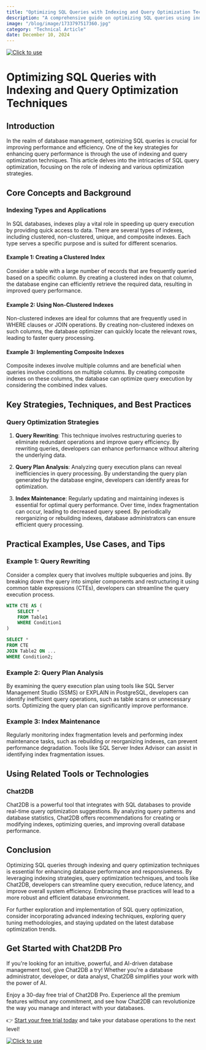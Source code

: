 ```yaml
---
title: "Optimizing SQL Queries with Indexing and Query Optimization Techniques"
description: "A comprehensive guide on optimizing SQL queries using indexing and query optimization techniques."
image: "/blog/image/1733797517360.jpg"
category: "Technical Article"
date: December 10, 2024
---
```

[![Click to use](/image/blog/bg/chat2db1.png)](https://app.chat2db.ai/)
# Optimizing SQL Queries with Indexing and Query Optimization Techniques


<Authors date="December 10, 2024">
  <Author name="Ethan Clarke" link="https://chat2db.ai" />
</Authors>

## Introduction

In the realm of database management, optimizing SQL queries is crucial for improving performance and efficiency. One of the key strategies for enhancing query performance is through the use of indexing and query optimization techniques. This article delves into the intricacies of SQL query optimization, focusing on the role of indexing and various optimization strategies.

## Core Concepts and Background

### Indexing Types and Applications

In SQL databases, indexes play a vital role in speeding up query execution by providing quick access to data. There are several types of indexes, including clustered, non-clustered, unique, and composite indexes. Each type serves a specific purpose and is suited for different scenarios.

#### Example 1: Creating a Clustered Index

Consider a table with a large number of records that are frequently queried based on a specific column. By creating a clustered index on that column, the database engine can efficiently retrieve the required data, resulting in improved query performance.

#### Example 2: Using Non-Clustered Indexes

Non-clustered indexes are ideal for columns that are frequently used in WHERE clauses or JOIN operations. By creating non-clustered indexes on such columns, the database optimizer can quickly locate the relevant rows, leading to faster query processing.

#### Example 3: Implementing Composite Indexes

Composite indexes involve multiple columns and are beneficial when queries involve conditions on multiple columns. By creating composite indexes on these columns, the database can optimize query execution by considering the combined index values.

## Key Strategies, Techniques, and Best Practices

### Query Optimization Strategies

1. **Query Rewriting**: This technique involves restructuring queries to eliminate redundant operations and improve query efficiency. By rewriting queries, developers can enhance performance without altering the underlying data.

2. **Query Plan Analysis**: Analyzing query execution plans can reveal inefficiencies in query processing. By understanding the query plan generated by the database engine, developers can identify areas for optimization.

3. **Index Maintenance**: Regularly updating and maintaining indexes is essential for optimal query performance. Over time, index fragmentation can occur, leading to decreased query speed. By periodically reorganizing or rebuilding indexes, database administrators can ensure efficient query processing.

## Practical Examples, Use Cases, and Tips

### Example 1: Query Rewriting

Consider a complex query that involves multiple subqueries and joins. By breaking down the query into simpler components and restructuring it using common table expressions (CTEs), developers can streamline the query execution process.

```sql
WITH CTE AS (
    SELECT *
    FROM Table1
    WHERE Condition1
)

SELECT *
FROM CTE
JOIN Table2 ON ...
WHERE Condition2;
```

### Example 2: Query Plan Analysis

By examining the query execution plan using tools like SQL Server Management Studio (SSMS) or EXPLAIN in PostgreSQL, developers can identify inefficient query operations, such as table scans or unnecessary sorts. Optimizing the query plan can significantly improve performance.

### Example 3: Index Maintenance

Regularly monitoring index fragmentation levels and performing index maintenance tasks, such as rebuilding or reorganizing indexes, can prevent performance degradation. Tools like SQL Server Index Advisor can assist in identifying index fragmentation issues.

## Using Related Tools or Technologies

### Chat2DB

Chat2DB is a powerful tool that integrates with SQL databases to provide real-time query optimization suggestions. By analyzing query patterns and database statistics, Chat2DB offers recommendations for creating or modifying indexes, optimizing queries, and improving overall database performance.

## Conclusion

Optimizing SQL queries through indexing and query optimization techniques is essential for enhancing database performance and responsiveness. By leveraging indexing strategies, query optimization techniques, and tools like Chat2DB, developers can streamline query execution, reduce latency, and improve overall system efficiency. Embracing these practices will lead to a more robust and efficient database environment.

For further exploration and implementation of SQL query optimization, consider incorporating advanced indexing techniques, exploring query tuning methodologies, and staying updated on the latest database optimization trends.


## Get Started with Chat2DB Pro

If you're looking for an intuitive, powerful, and AI-driven database management tool, give Chat2DB a try! Whether you're a database administrator, developer, or data analyst, Chat2DB simplifies your work with the power of AI.

Enjoy a 30-day free trial of Chat2DB Pro. Experience all the premium features without any commitment, and see how Chat2DB can revolutionize the way you manage and interact with your databases.

👉 [Start your free trial today](https://app.chat2db.ai/) and take your database operations to the next level!

[![Click to use](/image/blog/bg/chat2db.jpg)](https://app.chat2db.ai/)